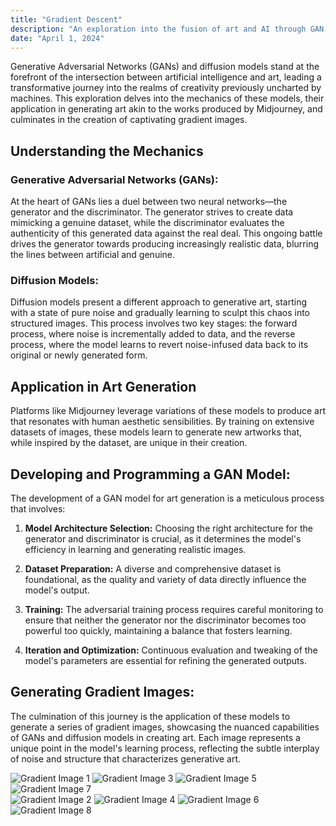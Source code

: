 ```yaml
---
title: "Gradient Descent"
description: "An exploration into the fusion of art and AI through GAN and diffusion models, culminating in the creation of unique gradient artworks."
date: "April 1, 2024"
---
```


Generative Adversarial Networks (GANs) and diffusion models stand at the forefront of the intersection between artificial intelligence and art, leading a transformative journey into the realms of creativity previously uncharted by machines. This exploration delves into the mechanics of these models, their application in generating art akin to the works produced by Midjourney, and culminates in the creation of captivating gradient images.

## **Understanding the Mechanics**

### **Generative Adversarial Networks (GANs):**

At the heart of GANs lies a duel between two neural networks—the generator and the discriminator. The generator strives to create data mimicking a genuine dataset, while the discriminator evaluates the authenticity of this generated data against the real deal. This ongoing battle drives the generator towards producing increasingly realistic data, blurring the lines between artificial and genuine.

### **Diffusion Models:**

Diffusion models present a different approach to generative art, starting with a state of pure noise and gradually learning to sculpt this chaos into structured images. This process involves two key stages: the forward process, where noise is incrementally added to data, and the reverse process, where the model learns to revert noise-infused data back to its original or newly generated form.

## **Application in Art Generation**

Platforms like Midjourney leverage variations of these models to produce art that resonates with human aesthetic sensibilities. By training on extensive datasets of images, these models learn to generate new artworks that, while inspired by the dataset, are unique in their creation.

## **Developing and Programming a GAN Model:**

The development of a GAN model for art generation is a meticulous process that involves:

1. **Model Architecture Selection:** Choosing the right architecture for the generator and discriminator is crucial, as it determines the model's efficiency in learning and generating realistic images.

2. **Dataset Preparation:** A diverse and comprehensive dataset is foundational, as the quality and variety of data directly influence the model's output.

3. **Training:** The adversarial training process requires careful monitoring to ensure that neither the generator nor the discriminator becomes too powerful too quickly, maintaining a balance that fosters learning.

4. **Iteration and Optimization:** Continuous evaluation and tweaking of the model's parameters are essential for refining the generated outputs.

## **Generating Gradient Images:**

The culmination of this journey is the application of these models to generate a series of gradient images, showcasing the nuanced capabilities of GANs and diffusion models in creating art. Each image represents a unique point in the model's learning process, reflecting the subtle interplay of noise and structure that characterizes generative art.

<div style={{ display: 'flex', flexWrap: 'wrap', gap: '1em' }}>
  <div style={{ width: '48%' }}>
    <img src="/images/gradient_diffusion/gradient_1.webp" alt="Gradient Image 1" style={{ width: '100%', marginBottom: '1em' }} />
    <img src="/images/gradient_diffusion/gradient_3.webp" alt="Gradient Image 3" style={{ width: '100%', marginBottom: '1em' }} />
    <img src="/images/gradient_diffusion/gradient_5.webp" alt="Gradient Image 5" style={{ width: '100%', marginBottom: '1em' }} />
    <img src="/images/gradient_diffusion/gradient_7.webp" alt="Gradient Image 7" style={{ width: '100%' }} />
  </div>
  <div style={{ width: '48%' }}>
    <img src="/images/gradient_diffusion/gradient_2.webp" alt="Gradient Image 2" style={{ width: '100%', marginBottom: '1em' }} />
    <img src="/images/gradient_diffusion/gradient_4.webp" alt="Gradient Image 4" style={{ width: '100%', marginBottom: '1em' }} />
    <img src="/images/gradient_diffusion/gradient_6.webp" alt="Gradient Image 6" style={{ width: '100%', marginBottom: '1em' }} />
    <img src="/images/gradient_diffusion/gradient_8.webp" alt="Gradient Image 8" style={{ width: '100%' }} />
  </div>
</div>
